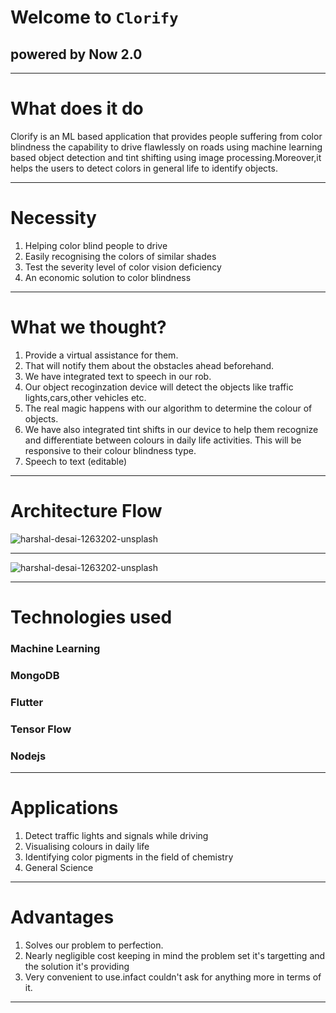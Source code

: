 # Welcome to `Clorify`
## powered by Now 2.0
---
# What does it do

Clorify is an ML based application that provides people suffering from color blindness the capability to drive flawlessly on roads using machine learning based object detection and tint shifting using image processing.Moreover,it helps the users to detect colors in general life to identify objects.

---

# Necessity
1. Helping color blind people to drive
2. Easily recognising the colors of similar shades
3. Test the severity level of color vision deficiency
4. An economic solution to color blindness

---

# What we thought?
1. Provide a virtual assistance for them. 
2. That will notify them about the obstacles ahead beforehand.
3. We have integrated text to speech in our rob.
4. Our object recoginzation device will detect the objects like traffic lights,cars,other vehicles etc.
5. The real magic happens with our algorithm to determine the colour of objects.
6. We have also integrated tint shifts in our device to help them recognize and differentiate between colours in daily life activities.
   This will be responsive to their colour blindness type.
7. Speech to text (editable)

---

# Architecture Flow

<img src="https://camo.githubusercontent.com/c29e480953a8ae32af71d550e9c10403dd3d2a94/68747470733a2f2f692e6962622e636f2f7a4e7058584a742f636f6c6f726966792d312e706e67" alt="harshal-desai-1263202-unsplash" border="0" />

---

<img src="https://i.ebayimg.com/images/g/RDgAAOSwFqJWtPco/s-l300.jpg" alt="harshal-desai-1263202-unsplash" border="0" />

---

# Technologies used

### Machine Learning 
### MongoDB 
### Flutter
### Tensor Flow 
### Nodejs 

---
# Applications
1. Detect traffic lights and signals while driving
2. Visualising colours in daily life
3. Identifying color pigments in the field of chemistry
4. General Science

---

# Advantages
1. Solves our problem to perfection.
2. Nearly negligible cost keeping in mind the problem set it's targetting and the solution it's providing
3. Very convenient to use.infact couldn't ask for anything more in terms  of it. 

---
